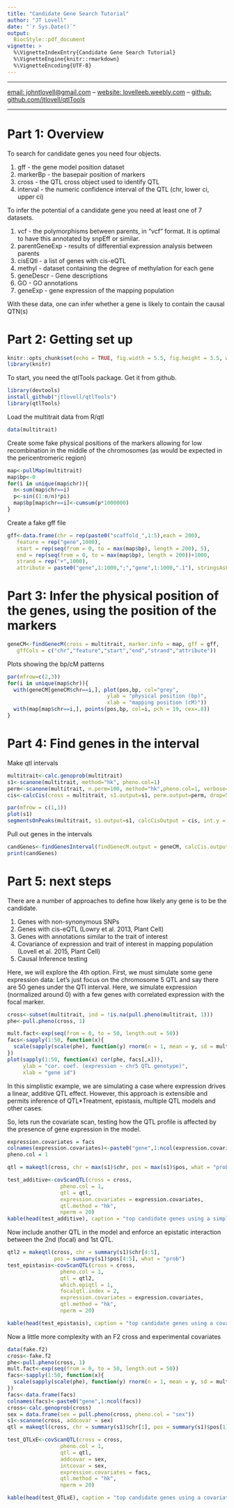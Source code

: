 ```yaml
---
title: "Candidate Gene Search Tutorial"
author: "JT Lovell"
date: "`r Sys.Date()`"
output: 
  BiocStyle::pdf_document
vignette: >
  %\VignetteIndexEntry{Candidate Gene Search Tutorial}
  %\VignetteEngine{knitr::rmarkdown}
  %\VignetteEncoding{UTF-8}  
---
```



***

  [email: johntlovell@gmail.com](johntlovell@gmail.com)  --  [website: lovelleeb.weebly.com](lovelleeb.weebly.com)  --  [github: github.com/jtlovell/qtlTools](https://github.com/jtlovell/qtlTools)

***

# Part 1: Overview

To search for candidate genes you need four objects. 

1. gff - the gene model position dataset
2. markerBp - the basepair position of markers 
3. cross - the QTL cross object used to identify QTL
4. interval - the numeric confidence interval of the QTL (chr, lower ci, upper ci)

To infer the potential of a candidate gene you need at least one of 7 datasets.

1. vcf - the polymorphisms between parents, in "vcf" format. It is optimal to have this annotated by snpEff or similar. 
2. parentGeneExp - results of differential expression analysis between parents
3. cisEQtl - a list of genes with cis-eQTL
4. methyl - dataset containing the degree of methylation for each gene
5. geneDescr - Gene descriptions
6. GO - GO annotations
7. geneExp - gene expression of the mapping population

With these data, one can infer whether a gene is likely to contain the causal QTN(s)

\newpage

# Part 2: Getting set up
```r
knitr::opts_chunk$set(echo = TRUE, fig.width = 5.5, fig.height = 3.5, warning = FALSE)
library(knitr)
```

To start, you need the qtlTools package. Get it from github.
```r
library(devtools)
install_github("jtlovell/qtlTools")
library(qtlTools)
```

Load the multitrait data from R/qtl
```r
data(multitrait)
```

Create some fake physical positions of the markers allowing for low recombination in the middle of the chromosomes (as would be expected in the pericentromeric region)
```r
map<-pullMap(multitrait)
map$bp<-0
for(i in unique(map$chr)){
  n<-sum(map$chr==i)
  p<-sin((1:n/n)*pi)
  map$bp[map$chr==i]<-cumsum(p*1000000)
}
```

Create a fake gff file
```r
gff<-data.frame(chr = rep(paste0("scaffold_",1:5),each = 200),
   feature = rep("gene",1000),
   start = rep(seq(from = 0, to = max(map$bp), length = 200), 5),
   end = rep(seq(from = 0, to = max(map$bp), length = 200))+1000,
   strand = rep("+",1000),
   attribute = paste0("gene",1:1000,";","gene",1:1000,".1"), stringsAsFactors=F)
```

\newpage

# Part 3: Infer the physical position of the genes, using the position of the markers
```r
geneCM<-findGenecM(cross = multitrait, marker.info = map, gff = gff,
   gffCols = c("chr","feature","start","end","strand","attribute"))
```

Plots showing the bp/cM patterns
```r
par(mfrow=c(2,3))
for(i in unique(map$chr)){
  with(geneCM[geneCM$chr==i,], plot(pos,bp, col="grey", 
                                ylab = "physical position (bp)",
                                xlab = "mapping position (cM)"))
  with(map[map$chr==i,], points(pos,bp, col=i, pch = 19, cex=.8))
}
```

\newpage

# Part 4: Find genes in the interval
Make qtl intervals
```r
multitrait<-calc.genoprob(multitrait)
s1<-scanone(multitrait, method="hk", pheno.col=1)
perm<-scanone(multitrait, n.perm=100, method="hk",pheno.col=1, verbose=FALSE)
cis<-calcCis(cross = multitrait, s1.output=s1, perm.output=perm, drop=5)

par(mfrow = c(1,1))
plot(s1)
segmentsOnPeaks(multitrait, s1.output=s1, calcCisOutput = cis, int.y = 13.1)
```

Pull out genes in the intervals
```r
candGenes<-findGenesInterval(findGenecM.output = geneCM, calcCis.output = cis)
print(candGenes)
```

\newpage

# Part 5: next steps
There are a number of approaches to define how likely any gene is to be the candidate. 

1. Genes with non-synonymous SNPs
2. Genes with cis-eQTL (Lowry et al. 2013, Plant Cell)
3. Genes with annotations similar to the trait of interest
4. Covariance of expression and trait of interest in mapping population (Lovell et al. 2015, Plant Cell)
5. Causal Inference testing

Here, we will explore the 4th option.
First, we must simulate some gene expression data:
Let's just focus on the chromosome 5 QTL and say there are 50 genes under the QTl interval. Here, we simulate expression (normalized around 0) with a few genes with correlated expression with the focal marker.

```r
cross<-subset(multitrait, ind = !is.na(pull.pheno(multitrait, 1)))
phe<-pull.pheno(cross, 1)

mult.fact<-exp(seq(from = 0, to = 50, length.out = 50))
facs<-sapply(1:50, function(x){
  scale(sapply(scale(phe), function(y) rnorm(n = 1, mean = y, sd = mult.fact[x])))
})
plot(sapply(1:50, function(x) cor(phe, facs[,x])),
     ylab = "cor. coef. (expression ~ chr5 QTL genotype)",
     xlab = "gene id")
```

In this simplistic example, we are simulating a case where expression drives a linear, additive QTL effect. However, this approach is extensible and permits inference of QTL*Treatment, epistasis, multiple QTL models and other cases. 

So, lets run the covariate scan, testing how the QTL profile is affected by the presence of gene expression in the model. 

```r
expression.covariates = facs
colnames(expression.covariates)<-paste0("gene",1:ncol(expression.covariates))
pheno.col = 1

qtl = makeqtl(cross, chr = max(s1)$chr, pos = max(s1)$pos, what = "prob")

test_additive<-covScanQTL(cross = cross,
                 pheno.col = 1,
                 qtl = qtl,
                 expression.covariates = expression.covariates,
                 qtl.method = "hk",
                 nperm = 20)
kable(head(test_additive), caption = "top candidate genes using a simple, additive covariate scan approach.")
```

Now include another QTL in the model and enforce an epistatic interaction between the 2nd (focal) and 1st QTL.
```r
qtl2 = makeqtl(cross, chr = summary(s1)$chr[4:5], 
               pos = summary(s1)$pos[4:5], what = "prob")
test_epistasis<-covScanQTL(cross = cross,
                 pheno.col = 1,
                 qtl = qtl2,
                 which.epiqtl = 1,
                 focalqtl.index = 2,
                 expression.covariates = expression.covariates,
                 qtl.method = "hk",
                 nperm = 20)

kable(head(test_epistasis), caption = "top candidate genes using a covariate scan that incorporates epistasis")
```


Now a little more complexity with an F2 cross and experimental covariates
```r
data(fake.f2)
cross<-fake.f2
phe<-pull.pheno(cross, 1)
mult.fact<-exp(seq(from = 0, to = 50, length.out = 50))
facs<-sapply(1:50, function(x){
  scale(sapply(scale(phe), function(y) rnorm(n = 1, mean = y, sd = mult.fact[x])))
})
facs<-data.frame(facs)
colnames(facs)<-paste0("gene",1:ncol(facs))
cross<-calc.genoprob(cross)
sex = data.frame(sex = pull.pheno(cross, pheno.col = "sex"))
s1<-scanone(cross, addcovar = sex)
qtl = makeqtl(cross, chr = summary(s1)$chr[1], pos = summary(s1)$pos[1], what = "prob")

test_QTLxE<-covScanQTL(cross = cross,
                 pheno.col = 1,
                 qtl = qtl,
                 addcovar = sex,
                 intcovar = sex,
                 expression.covariates = facs,
                 qtl.method = "hk",
                 nperm = 20)

kable(head(test_QTLxE), caption = "top candidate genes using a covariate scan that incorporates GxE")
```

